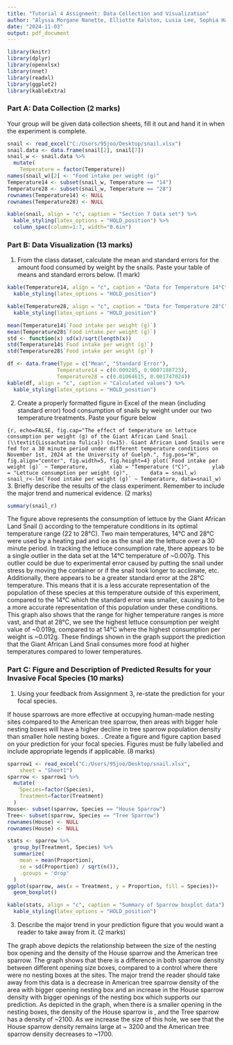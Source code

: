---
title: "Tutorial 4 Assignment: Data Collection and Visualization"
author: "Alyssa Morgane Nanette, Elliotte Ralston, Lusia Lee, Sophia Hayward"
date: "2024-11-03"
output: pdf_document
---

```{r, include=FALSE}
library(knitr)
library(dplyr)                          
library(openxlsx)                      
library(nnet) 
library(readxl)
library(ggplot2)
library(kableExtra)

```

### Part A: Data Collection (2 marks)

Your group will be given data collection sheets, fill it out and hand it in when the experiment is complete.

```{r, echo=FALSE}
snail <- read_excel("C:/Users/95joo/Desktop/snail.xlsx")
snail.data <- data.frame(snail[2], snail[7])
snail_w <- snail.data %>%                         
  mutate(
    Temperature = factor(Temperature))
names(snail_w)[2] <- "Food intake per weight (g)"
Temperature14 <- subset(snail_w, Temperature == "14")
Temperature28 <- subset(snail_w, Temperature == "28")
rownames(Temperature14) <- NULL
rownames(Temperature28) <- NULL
```
```{r, echo=FALSE}
kable(snail, align = "c", caption = "Section 7 Data set") %>%
  kable_styling(latex_options = "HOLD_position") %>%
  column_spec(column=1:7, width="0.6in")
```


### Part B: Data Visualization (13 marks)
1. 	From the class dataset, calculate the mean and standard errors for the amount food consumed by weight by the snails. Paste your table of means and standard errors below. (1 mark)
```{r, echo=FALSE}
kable(Temperature14, align = "c", caption = "Data for Temperature 14°C") %>%
  kable_styling(latex_options = "HOLD_position")
```
\newpage
```{r, echo=FALSE}
kable(Temperature28, align = "c", caption = "Data for Temperature 28°C") %>%
  kable_styling(latex_options = "HOLD_position")
```

```{r}
mean(Temperature14$`Food intake per weight (g)`)
mean(Temperature28$`Food intake per weight (g)`)
std <- function(x) sd(x)/sqrt(length(x))
std(Temperature14$`Food intake per weight (g)`)
std(Temperature28$`Food intake per weight (g)`)
```

```{r, echo=FALSE}
df <- data.frame(Type = c("Mean", "Standard Error"),
                Temperature14 = c(0.009285, 0.0007188723),
                Temperature28 = c(0.01064615, 0.001747024))
kable(df, align = "c", caption = "Calculated values") %>%
  kable_styling(latex_options = "HOLD_position")
```

2. Create a properly formatted figure in Excel of the mean (including standard error) food consumption of snails by weight under our two temperature treatments. Paste your figure below 

```{r, echo=FALSE, fig.cap="The effect of temperature on lettuce consumption per weight (g) of the Giant African Land Snail (\\textit{Lissachatina fulica}) (n=15). Giant African Land Snails were fed for a 30 minute period under different temperature conditions on November 1st, 2024 at the University of Guelph.", fig.pos="H", fig.align="center", fig.width=5, fig.height=4}
plot(`Food intake per weight (g)` ~ Temperature, 
     xlab = "Temperature (°C)", 
     ylab = "Lettuce consumption per weight (g)", 
     data = snail_w)
snail_r<-lm(`Food intake per weight (g)` ~ Temperature, data=snail_w)
```
3. Briefly describe the results of the class experiment. Remember to include the major trend and numerical evidence. (2 marks)

```{r, echo=FALSE}
summary(snail_r)
```


 The figure above represents the consumption of lettuce by the Giant African Land Snail (\textit{Lissachatina fulica}) according to the temperature conditions in its optimal temperature range (22 to 28°C). Two main temperatures, 14°C and 28°C were used by a heating pad and ice as the snail ate the lettuce over a 30 minute period. In tracking the lettuce consumption rate, there appears to be a single outlier in the data set at the 14°C temperature of ~0.007g. This outlier could be due to experimental error caused by putting the snail under stress by moving the container or if the snail took longer to acclimate, etc. Additionally, there appears to be a greater standard error at the 28°C temperature. This means that it is a less accurate representation of the population of these species at this temperature outside of this experiment, compared to the 14°C which the standard error was smaller, causing it to be a more accurate representation of this population under these conditions. This graph also shows that the range for higher temperature ranges is more vast, and that at 28°C, we see the highest lettuce consumption per weight value of ~0.019g, compared to at 14°C where the highest consumption per weight is ~0.012g. These findings shown in the graph support the prediction that the Giant African Land Snail consumes more food at higher temperatures compared to lower temperatures. 


### Part C: Figure and Description of Predicted Results for your Invasive Focal Species (10 marks)

1. Using your feedback from Assignment 3, re-state the prediction for your focal species.
\newline  


If house sparrows are more effective at occupying human-made nesting sites compared to the American tree sparrow, then areas with bigger hole nesting boxes will have a higher decline in tree sparrow population density than smaller hole nesting boxes.
\newline
2. 	Create a figure and figure caption based on your prediction for your focal species. Figures must be fully labelled and include appropriate legends if applicable. (8 marks)
```{r, echo=FALSE}
sparrow1 <- read_excel("C:/Users/95joo/Desktop/snail.xlsx", 
    sheet = "Sheet1")
sparrow <- sparrow1 %>%
  mutate(
    Species=factor(Species),
    Treatment=factor(Treatment)
  )
House<- subset(sparrow, Species == "House Sparrow")
Tree<- subset(sparrow, Species == "Tree Sparrow")
rownames(House) <- NULL
rownames(House) <- NULL
```

```{r, echo=FALSE, fig.cap="Sparrow population proportion change in 100m squared area with different opening size nesting boxes during 2 years of study. Various locations in southern Ontario.", fig.pos="H", fig.align="center", fig.width=5, fig.height=4}
stats <- sparrow %>%
  group_by(Treatment, Species) %>%
  summarize(
    mean = mean(Proportion),
    se = sd(Proportion) / sqrt(n()),
    .groups = 'drop'
  )
ggplot(sparrow, aes(x = Treatment, y = Proportion, fill = Species))+
  geom_boxplot()
```
```{r, echo=FALSE}
kable(stats, align = "c", caption = "Summary of Sparrow boxplot data") %>%
  kable_styling(latex_options = "HOLD_position")
```
3. Describe the major trend in your prediction figure that you would want a reader to take away from it. (2 marks)
\newline
  

 The graph above depicts the relationship between the size of the nesting box opening and the density of the House sparrow and the American tree sparrow. The graph shows that there is a difference in both sparrow density between different opening size boxes, compared to a control where there were no nesting boxes at the sites. The major trend the reader should take away from this data is a decrease in American tree sparrow density of the area with bigger opening nesting box and an increase in the House sparrow density with bigger openings of the nesting box which supports our prediction. As depicted in the graph, when there is a smaller opening in the nesting boxes, the density of the House sparrow is , and the Tree sparrow has a density of ~2100. As we increase the size of this hole, we see that the House sparrow density remains large at ~ 3200 and the American tree sparrow density decreases to ~1700. 
